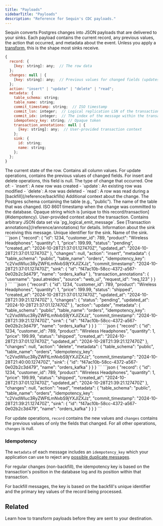 ```yaml
---
title: "Payloads"
sidebarTitle: "Payloads"
description: "Reference for Sequin's CDC payloads."
---
```


Sequin converts Postgres changes into JSON payloads that are delivered to your sinks. Each payload contains the current record, any previous values, the action that occurred, and metadata about the event. Unless you apply a [transform](/reference/transforms), this is the shape most sinks receive.

```js
{
  record: {
    [key: string]: any;  // The row data
  };
  changes: null | {
    [key: string]: any;  // Previous values for changed fields (updates only)
  };
  action: "insert" | "update" | "delete" | "read";
  metadata: {
    table_schema: string;
    table_name: string;
    commit_timestamp: string;  // ISO timestamp
    commit_lsn: integer;  // Logical replication LSN of the transaction
    commit_idx: integer;  // The index of the message within the transaction
    idempotency_key: string; // Opaque token
    transaction_annotations: null | {
      [key: string]: any;  // User-provided transaction context
    };
    sink: {
      id: string;
      name: string;
    };
  };
}
```

<ResponseField name="record" type="object">
  The current state of the row. Contains all column values.
</ResponseField>

<ResponseField name="changes" type="object">
  For update operations, contains the previous values of changed fields. For insert and delete operations, this field is null.
</ResponseField>

<ResponseField name="action" type="string">
  The type of change that occurred. One of:
  - `insert`: A new row was created
  - `update`: An existing row was modified
  - `delete`: A row was deleted
  - `read`: A row was read during a [backfill](/reference/backfills)
</ResponseField>

<ResponseField name="metadata" type="object">
  Additional context about the change.
</ResponseField>

<ResponseField name="metadata.table_schema" type="string">
  The Postgres schema containing the table (e.g., "public").
</ResponseField>

<ResponseField name="metadata.table_name" type="string">
  The name of the table that was changed.
</ResponseField>

<ResponseField name="metadata.commit_timestamp" type="string">
  ISO 8601 timestamp when the change was committed to the database.
</ResponseField>

<ResponseField name="metadata.idempotency_key" type="string">
  Opaque string which is [unique to this record/transaction](#idempotency).
</ResponseField>

<ResponseField name="metadata.transaction_annotations" type="object">
  User-provided context about the transaction. Contains arbitrary JSON data set via `pg_logical_emit_message`. See [Transaction annotations](/reference/annotations) for details.
</ResponseField>

<ResponseField name="metadata.sink" type="object">
  Information about the sink receiving this message.
</ResponseField>

<ResponseField name="metadata.sink.id" type="string">
  Unique identifier for the sink.
</ResponseField>

<ResponseField name="metadata.sink.name" type="string">
  Name of the sink.
</ResponseField>

<AccordionGroup>
  <Accordion title="Insert Example" defaultOpen>
    ```json
    {
      "record": {
        "id": 1234,
        "customer_id": 789,
        "product": "Wireless Headphones",
        "quantity": 1,
        "price": 199.99,
        "status": "pending",
        "created_at": "2024-10-28T21:37:01.127470Z",
        "updated_at": "2024-10-28T21:37:01.127470Z"
      },
      "changes": null,
      "action": "insert",
      "metadata": {
        "table_schema": "public",
        "table_name": "orders",
        "idempotency_key": "c2VxdWluc3RyZWFtLmNvbS9jYXJlZXJz",
        "commit_timestamp": "2024-10-28T21:37:01.127470Z",
        "sink": {
          "id": "f47ac10b-58cc-4372-a567-0e02b2c3d479",
          "name": "orders_kafka"
        },
        "transaction_annotations": {
          "username": "paul.atreides",
          "source": "web_ui",
          "request_id": "req_123"
        }
      }
    }
    ```
  </Accordion>

  <Accordion title="Update Example">
    ```json
    {
      "record": {
        "id": 1234,
        "customer_id": 789,
        "product": "Wireless Headphones",
        "quantity": 1,
        "price": 199.99,
        "status": "shipped",
        "created_at": "2024-10-28T21:37:01.127470Z",
        "updated_at": "2024-10-28T21:39:21.127470Z"
      },
      "changes": {
        "status": "pending",
        "updated_at": "2024-10-28T21:37:01.127470Z"
      },
      "action": "update",
      "metadata": {
        "table_schema": "public",
        "table_name": "orders",
        "idempotency_key": "c2VxdWluc3RyZWFtLmNvbS9jYXJlZXJz",
        "commit_timestamp": "2024-10-28T21:39:21.127470Z",
        "sink": {
          "id": "f47ac10b-58cc-4372-a567-0e02b2c3d479",
          "name": "orders_kafka"
        }
      }
    }
    ```
  </Accordion>

  <Accordion title="Delete Example">
    ```json
    {
      "record": {
        "id": 1234,
        "customer_id": 789,
        "product": "Wireless Headphones",
        "quantity": 1,
        "price": 199.99,
        "status": "shipped",
        "created_at": "2024-10-28T21:37:01.127470Z",
        "updated_at": "2024-10-28T21:39:21.127470Z"
      },
      "changes": null,
      "action": "delete",
      "metadata": {
        "table_schema": "public",
        "table_name": "orders",
        "idempotency_key": "c2VxdWluc3RyZWFtLmNvbS9jYXJlZXJz",
        "commit_timestamp": "2024-10-28T21:40:00.127470Z",
        "sink": {
          "id": "f47ac10b-58cc-4372-a567-0e02b2c3d479",
          "name": "orders_kafka"
        }
      }
    }
    ```
  </Accordion>

  <Accordion title="Read Example (Backfill)">
    ```json
    {
      "record": {
        "id": 1234,
        "customer_id": 789,
        "product": "Wireless Headphones",
        "quantity": 1,
        "price": 199.99,
        "status": "shipped",
        "created_at": "2024-10-28T21:37:01.127470Z",
        "updated_at": "2024-10-28T21:39:21.127470Z"
      },
      "changes": null,
      "action": "read",
      "metadata": {
        "table_schema": "public",
        "table_name": "orders",
        "idempotency_key": "c2VxdWluc3RyZWFtLmNvbS9jYXJlZXJz",
        "commit_timestamp": "2024-10-28T21:39:21.127470Z",
        "sink": {
          "id": "f47ac10b-58cc-4372-a567-0e02b2c3d479",
          "name": "orders_kafka"
        }
      }
    }
    ```
  </Accordion>
</AccordionGroup>

For update operations, `record` contains the new values and `changes` contains the previous values of only the fields that changed. For all other operations, `changes` is null.

### Idempotency

The `metadata` of each message includes an `idempotency_key` which your application can use to reject any [possible duplicate messages](/reference/sinks/overview#guaranteed-delivery).

For regular changes (non-backfill), the idempotency key is based on the transaction's position in the database log and its position within that transaction.

For backfill messages, the key is based on the backfill's unique identifier and the primary key values of the record being processed.

## Related

<CardGroup>
  <Card title="Transforms" icon="pencil" href="/reference/transforms">
    Learn how to transform payloads before they are sent to your destination.
  </Card>
</CardGroup>
